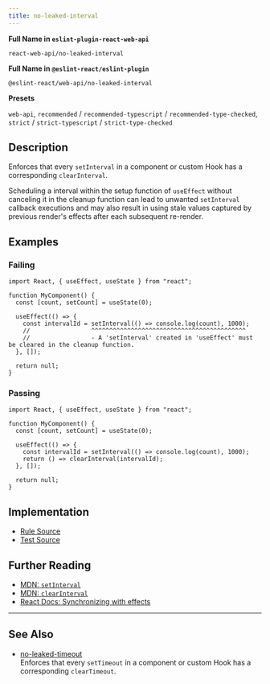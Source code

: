 ```yaml
---
title: no-leaked-interval
---
```


**Full Name in `eslint-plugin-react-web-api`**

```plain copy
react-web-api/no-leaked-interval
```

**Full Name in `@eslint-react/eslint-plugin`**

```plain copy
@eslint-react/web-api/no-leaked-interval
```

**Presets**

`web-api`, `recommended` / `recommended-typescript` / `recommended-type-checked`, `strict` / `strict-typescript` / `strict-type-checked`

## Description

Enforces that every `setInterval` in a component or custom Hook has a corresponding `clearInterval`.

Scheduling a interval within the setup function of `useEffect` without canceling it in the cleanup function can lead to unwanted `setInterval` callback executions and may also result in using stale values captured by previous render's effects after each subsequent re-render.

## Examples

### Failing

```tsx
import React, { useEffect, useState } from "react";

function MyComponent() {
  const [count, setCount] = useState(0);

  useEffect(() => {
    const intervalId = setInterval(() => console.log(count), 1000);
    //                 ^^^^^^^^^^^^^^^^^^^^^^^^^^^^^^^^^^^^^^^^^^^
    //                 - A 'setInterval' created in 'useEffect' must be cleared in the cleanup function.
  }, []);

  return null;
}
```

### Passing

```tsx
import React, { useEffect, useState } from "react";

function MyComponent() {
  const [count, setCount] = useState(0);

  useEffect(() => {
    const intervalId = setInterval(() => console.log(count), 1000);
    return () => clearInterval(intervalId);
  }, []);

  return null;
}
```

## Implementation

- [Rule Source](https://github.com/Rel1cx/eslint-react/tree/main/packages/plugins/eslint-plugin-react-web-api/src/rules/no-leaked-interval.ts)
- [Test Source](https://github.com/Rel1cx/eslint-react/tree/main/packages/plugins/eslint-plugin-react-web-api/src/rules/no-leaked-interval.spec.ts)

## Further Reading

- [MDN: `setInterval`](https://developer.mozilla.org/en-US/docs/Web/API/setInterval)
- [MDN: `clearInterval`](https://developer.mozilla.org/en-US/docs/Web/API/clearInterval)
- [React Docs: Synchronizing with effects](https://react.dev/learn/synchronizing-with-effects#putting-it-all-together)

---

## See Also

- [no-leaked-timeout](./web-api-no-leaked-timeout)\
  Enforces that every `setTimeout` in a component or custom Hook has a corresponding `clearTimeout`.
